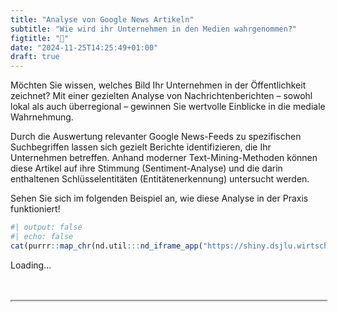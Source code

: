 ```yaml
---
title: "Analyse von Google News Artikeln"
subtitle: "Wie wird ihr Unternehmen in den Medien wahrgenommen?"
figtitle: "📰"
date: "2024-11-25T14:25:49+01:00"
draft: true
---
```


Möchten Sie wissen, welches Bild Ihr Unternehmen in der Öffentlichkeit zeichnet? Mit einer gezielten Analyse von Nachrichtenberichten – sowohl lokal als auch überregional – gewinnen Sie wertvolle Einblicke in die mediale Wahrnehmung.

Durch die Auswertung relevanter Google News-Feeds zu spezifischen Suchbegriffen lassen sich gezielt Berichte identifizieren, die Ihr Unternehmen betreffen. Anhand moderner Text-Mining-Methoden können diese Artikel auf ihre Stimmung (Sentiment-Analyse) und die darin enthaltenen Schlüsselentitäten (Entitätenerkennung) untersucht werden.

Sehen Sie sich im folgenden Beispiel an, wie diese Analyse in der Praxis funktioniert!

```r
#| output: false
#| echo: false
cat(purrr::map_chr(nd.util:::nd_iframe_app("https://shiny.dsjlu.wirtschaft.uni-giessen.de/case_study-1/", .height="4rem"), as.character), sep="\n")
```

```{=html}
<div id="loader-36c0ed98" class="d-flex justify-content-center justify-content-center align-items-center" style="width: 100%; height: 4rem;">
  <div class="spinner-border text-primary" role="status">
    <span class="sr-only">Loading...</span>
  </div>
</div>
<iframe id="iframe-36c0ed98" scrolling="no" loading="lazy" style="width: 100%; height: 0;"></iframe>
<script>$(document).ready(function(){
  $('#iframe-36c0ed98').attr('src', 'https://shiny.dsjlu.wirtschaft.uni-giessen.de/case_study-1/');
  $('#iframe-36c0ed98').on('load', function() {
     $('#loader-36c0ed98').remove();
  });
});</script>
<script>var domains = ['https://shiny.dsjlu.wirtschaft.uni-giessen.de'];
iframeResize(
  {waitForLoad: false, license: 'GPLv3', checkOrigin: domains}, 
  '#iframe-36c0ed98'
);</script>
```
